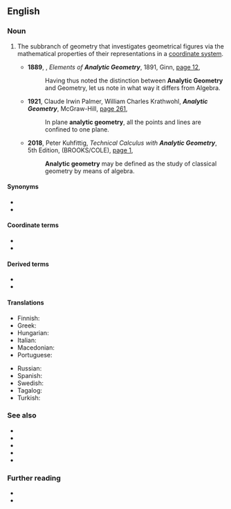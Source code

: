==English==
{{wikipedia}}

===Noun===
{{en-noun|-}}

# {{lb|en|geometry}} The subbranch of geometry that investigates geometrical figures via the mathematical properties of their representations in a [[coordinate system]].
#* '''1889''', {{w|Arthur Sherburne Hardy}}, ''Elements of '''Analytic Geometry''''', 1891, Ginn, [https://books.google.com.au/books?id=P3tTAAAAYAAJ&q=%22analytic+geometry%22%7C%22analytic+geometries%22&dq=%22analytic+geometry%22%7C%22analytic+geometries%22&hl=en&newbks=1&newbks_redir=0&sa=X&ved=2ahUKEwjbgLTC2rjrAhXRmeYKHRq2Cb84ZBDoATANegQIPBAC page 12],
#*: Having thus noted the distinction between '''Analytic Geometry''' and Geometry, let us note in what way it differs from Algebra.
#* '''1921''', Claude Irwin Palmer, William Charles Krathwohl, '''''Analytic Geometry''''', McGraw-Hill, [https://books.google.com.au/books?id=N486AAAAMAAJ&q=%22analytic+geometry%22%7C%22analytic+geometries%22&dq=%22analytic+geometry%22%7C%22analytic+geometries%22&hl=en&newbks=1&newbks_redir=0&sa=X&ved=2ahUKEwjbgLTC2rjrAhXRmeYKHRq2Cb84ZBDoATAXegQISxAC page 261],
#*: In plane '''analytic geometry''', all the points and lines are confined to one plane.
#* '''2018''', Peter Kuhfittig, ''Technical Calculus with '''Analytic Geometry''''', 5th Edition, {{w|Cengage|Cengage Learning}} (BROOKS/COLE), [https://books.google.com.au/books?id=UR0LAAAAQBAJ&pg=PA1&dq=%22analytic+geometry%22%7C%22analytic+geometries%22&hl=en&newbks=1&newbks_redir=0&sa=X&ved=2ahUKEwiBybPiwbjrAhUPt54KHUiDCEsQ6AEwIXoECFMQAg#v=onepage&q=%22analytic%20geometry%22%7C%22analytic%20geometries%22&f=false page 1],
#*: '''Analytic geometry''' may be defined as the study of classical geometry by means of algebra.

====Synonyms====
* {{l|en|Cartesian geometry}}
* {{l|en|coordinate geometry}}

====Coordinate terms====
* {{l|en|affine geometry}}
* {{l|en|synthetic geometry}}

====Derived terms====
* {{l|en|complex analytic geometry}}
* {{l|en|real analytic geometry}}

====Translations====
{{trans-top|subbranch of geometry}}
* Finnish: {{t+|fi|analyyttinen geometria}}
* Greek: {{t|el|αναλυτική γεωμετρία|f}}
* Hungarian: {{t+|hu|analitikus geometria}}
* Italian: {{t+|it|geometria analitica|f}}
* Macedonian: {{t|mk|аналитичка геометрија|f}}
* Portuguese: {{t|pt|geometria analítica|f}}
{{trans-mid}}
* Russian: {{t|ru|аналити́ческая геоме́трия|f}}
* Spanish: {{t|es|geometría analítica|f}}
* Swedish: {{t|sv|analytisk geometri|c}}
* Tagalog: {{t|tl|suriing sukgisan}}
* Turkish: {{t|tr|analitik geometri}}
{{trans-bottom}}

===See also===
* {{l|en|affine geometry}}
* {{l|en|algebraic geometry}}
* {{l|en|differential geometry}}
* {{l|en|projective geometry}}
* {{l|en|synthetic geometry}}

===Further reading===
* {{pedia|Analytic geometry and algebraic geometry}}
* {{pedia|Coordinate system}}